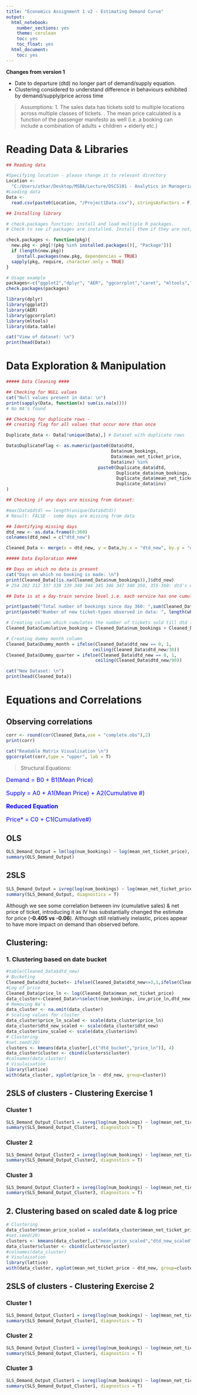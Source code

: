 ---
title: "Economics Assignment 1 v2 - Estimating Demand Curve"
output:
  html_notebook:
    number_sections: yes
    theme: cerulean
    toc: yes
    toc_float: yes
  html_document:
    toc: yes
---

**Changes from version 1**

* Date to departure (dtd) no longer part of demand/supply equation.
* Clustering considered to understand difference in behaviours exhibited by demand/supply/price across time


> Assumptions:
1. The sales data has tickets sold to multiple locations across multiple classes of tickets. \n
2. The mean price calculated is a function of the passenger manifesto as well (i.e. a booking can include a combination of adults + children + elderly etc.)

# Reading Data & Libraries

```{r Loading Libraries & Data, echo=FALSE, message=FALSE, warning=FALSE}

## Reading data

#Specifying location - please change it to relevant directory
Location <-
  "C:/Users/utkar/Desktop/MSBA/Lecture/DSC5101 - Analytics in Managerial Econ/Assignment"
#Loading data
Data <-
  read.csv(paste0(Location, "/Project1Data.csv"), stringsAsFactors = F)

## Installing library

# check.packages function: install and load multiple R packages.
# Check to see if packages are installed. Install them if they are not, then load them into the R session.

check.packages <- function(pkg){
  new.pkg <- pkg[!(pkg %in% installed.packages()[, "Package"])]
  if (length(new.pkg)) 
    install.packages(new.pkg, dependencies = TRUE)
  sapply(pkg, require, character.only = TRUE)
}

# Usage example
packages<-c("ggplot2","dplyr", "AER", "ggcorrplot","caret", "mltools","data.table")
check.packages(packages)

library(dplyr)
library(ggplot2)
library(AER)
library(ggcorrplot)
library(mltools)
library(data.table)

cat("View of dataset: \n")
print(head(Data))
```

# Data Exploration & Manipulation

```{r Data Exploration,echo=FALSE, message=FALSE, warning=FALSE}

##### Data Cleaning ####

## Checking for NULL values
cat("Null values present in data: \n")
print(sapply(Data, function(x) sum(is.na(x))))
# No NA's found

## Checking for duplicate rows - 
## creating flag for all values that occur more than once

Duplicate_data <- Data[!unique(Data),] # Dataset with duplicate rows

Data$DuplicateFlag <- as.numeric(paste0(Data$dtd,
                                        Data$num_bookings,
                                        Data$mean_net_ticket_price,
                                        Data$inv) %in% 
                                   paste0(Duplicate_data$dtd,
                                          Duplicate_data$num_bookings,
                                          Duplicate_data$mean_net_ticket_price,
                                          Duplicate_data$inv)
)

## Checking if any days are missing from dataset:

#max(Data$dtd) == length(unique(Data$dtd))
# Result: FALSE - some days are missing from data

## Identifying missing days
dtd_new <- as.data.frame(0:360)
colnames(dtd_new) = c("dtd_new")

Cleaned_Data <- merge(x = dtd_new, y = Data,by.x = "dtd_new", by.y = "dtd", all.x = T, all.y = F)

##### Data Exploration ####

## Days on which no data is present
cat("Days on which no booking is made: \n")
print(Cleaned_Data[(is.na(Cleaned_Data$num_bookings)),]$dtd_new)
# 254 282 312 337 338 339 340 344 345 346 347 348 350, 355-360: dtd's which do not have any ticket sales

## Data is at a day-train service level i.e. each service has one cumulated row at the end of the day

print(paste0("Total number of bookings since day 360: ",sum(Cleaned_Data$num_bookings,na.rm = T)))
print(paste0("Number of new ticket-types observed in data: ", length(which(Cleaned_Data$inv == 0) == T)))

# Creating column which cumulates the number of tickets sold till dtd (including dtd under analysis)
Cleaned_Data$Cumulative_booking = Cleaned_Data$num_bookings + Cleaned_Data$inv

# Creating dummy month column
Cleaned_Data$Dummy_month = ifelse(Cleaned_Data$dtd_new == 0, 1, 
                                 ceiling(Cleaned_Data$dtd_new/30))
Cleaned_Data$Dummy_quarter = ifelse(Cleaned_Data$dtd_new == 0, 1, 
                                  ceiling(Cleaned_Data$dtd_new/90))

cat("New Dataset: \n")
print(head(Cleaned_Data))
```

# Equations and Correlations

## Observing correlations

```{r Correlation matrix, echo=FALSE, fig.height=6, fig.width=6, message=FALSE, warning=FALSE}
corr <- round(cor(Cleaned_Data,use = "complete.obs"),2)
print(corr)

cat("Readable Matrix Visualisation \n")
ggcorrplot(corr,type = "upper", lab = T)
```

> Structural Equations:

<font color = "blue">
      <Font size = "3">
Demand = B0 + B1(Mean Price)

Supply = A0 + A1(Mean Price) + A2(Cumulative #)

**Reduced Equation**

Price* = C0 + C1(Cumulative#)
     </Font>
  </Font>


## OLS

```{r Final OLS Outputs, echo=FALSE, message=FALSE, warning=FALSE}

OLS_Demand_Output = lm(log(num_bookings) ~ log(mean_net_ticket_price), data = Cleaned_Data, na.omit = T)
summary(OLS_Demand_Output)

```  


## 2SLS

```{r 2SLS Outputs, echo=FALSE, message=FALSE, warning=FALSE}

SLS_Demand_Output = ivreg(log(num_bookings) ~ log(mean_net_ticket_price) | inv, data = Cleaned_Data, na.omit = T)
summary(SLS_Demand_Output, diagnostics = T)

``` 

Although we see some correlation between inv (cumulative sales) & net price of ticket, introducing it as IV has substantially changed the estimate for price (**-0.405 vs -0.06**). Although still relatively inelastic, prices appear to have more impact on demand than observed before. 

## Clustering:

### 1. Clustering based on date bucket

```{r Clsutering & dtd bucket creation}
#table(Cleaned_Data$dtd_new)
# Bucketing
Cleaned_Data$dtd_bucket<- ifelse(Cleaned_Data$dtd_new<=3,1,ifelse(Cleaned_Data$dtd_new<=7,2,ifelse(Cleaned_Data$dtd_new<=15,3,ifelse(Cleaned_Data$dtd_new<=30,4,ifelse(Cleaned_Data$dtd_new<=60,5,ifelse(Cleaned_Data$dtd_new<=120,6,7))))))
#Log of price
Cleaned_Data$price_ln <- log(Cleaned_Data$mean_net_ticket_price)
data_cluster<-Cleaned_Data%>%select(num_bookings, inv,price_ln,dtd_new, mean_net_ticket_price, dtd_bucket)
# Removing Na's
data_cluster <- na.omit(data_cluster)
# Scaling values for cluster
data_cluster$price_ln_scaled <- scale(data_cluster$price_ln)
data_cluster$dtd_new_scaled <- scale(data_cluster$dtd_new)
data_cluster$inv_scaled <- scale(data_cluster$inv)
# Clustering
#set.seed(20)
clusters <- kmeans(data_cluster[,c("dtd_bucket","price_ln")], 4)
data_cluster$cluster <- cbind(clusters$cluster)
#colnames(data_cluster)
# Visulaisation 
library(lattice)
with(data_cluster, xyplot(price_ln ~ dtd_new, group=cluster))
```

## 2SLS of clusters - Clustering Exercise 1

### Cluster 1

```{r 2SLS Cluster 1, echo=FALSE, message=FALSE, warning=FALSE}

SLS_Demand_Output_Cluster1 = ivreg(log(num_bookings) ~ log(mean_net_ticket_price) | inv, data = data_cluster[data_cluster$cluster == "1",], na.omit = T)
summary(SLS_Demand_Output_Cluster1, diagnostics = T)

``` 
### Cluster 2

```{r 2SLS Cluster 2, echo=FALSE, message=FALSE, warning=FALSE}

SLS_Demand_Output_Cluster2 = ivreg(log(num_bookings) ~ log(mean_net_ticket_price) | inv, data = data_cluster[data_cluster$cluster == "2",], na.omit = T)
summary(SLS_Demand_Output_Cluster2, diagnostics = T)

``` 
### Cluster 3

```{r 2SLS Cluster 3, echo=FALSE, message=FALSE, warning=FALSE}

SLS_Demand_Output_Cluster3 = ivreg(log(num_bookings) ~ log(mean_net_ticket_price) | inv, data = data_cluster[data_cluster$cluster == "3",], na.omit = T)
summary(SLS_Demand_Output_Cluster3, diagnostics = T)

``` 


## 2. Clustering based on scaled date & log price

```{r , echo=FALSE, message=FALSE, warning=FALSE}
# Clustering
data_cluster$mean_price_scaled = scale(data_cluster$mean_net_ticket_price)
#set.seed(20)
clusters <- kmeans(data_cluster[,c("mean_price_scaled","dtd_new_scaled")], 2)
data_cluster$cluster <- cbind(clusters$cluster)
#colnames(data_cluster)
# Visulaisation 
library(lattice)
with(data_cluster, xyplot(mean_net_ticket_price ~ dtd_new, group=cluster))
```



## 2SLS of clusters - Clustering Exercise 2

### Cluster 1

```{r 2SLS Cluster new1, echo=FALSE, message=FALSE, warning=FALSE}

SLS_Demand_Output_Cluster1 = ivreg(log(num_bookings) ~ log(mean_net_ticket_price) | inv, data = data_cluster[data_cluster$cluster == "1",], na.omit = T)
summary(SLS_Demand_Output_Cluster1, diagnostics = T)

``` 

### Cluster 2

```{r 2SLS Cluster new2, echo=FALSE, message=FALSE, warning=FALSE}

SLS_Demand_Output_Cluster1 = ivreg(log(num_bookings) ~ log(mean_net_ticket_price) | inv, data = data_cluster[data_cluster$cluster == "2",], na.omit = T)
summary(SLS_Demand_Output_Cluster1, diagnostics = T)

``` 
### Cluster 3

```{r 2SLS Cluster new3, echo=FALSE, message=FALSE, warning=FALSE}

SLS_Demand_Output_Cluster1 = ivreg(log(num_bookings) ~ log(mean_net_ticket_price) | inv, data = data_cluster[data_cluster$cluster == "3",], na.omit = T)
summary(SLS_Demand_Output_Cluster1, diagnostics = T)

```

